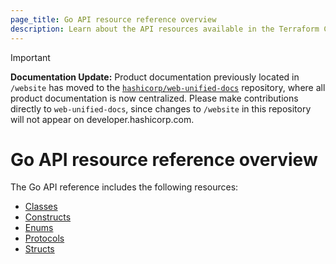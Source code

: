 ```yaml
---
page_title: Go API resource reference overview
description: Learn about the API resources available in the Terraform CDK library for golang.
---
```


> [!IMPORTANT]  
> **Documentation Update:** Product documentation previously located in `/website` has moved to the [`hashicorp/web-unified-docs`](https://github.com/hashicorp/web-unified-docs) repository, where all product documentation is now centralized. Please make contributions directly to `web-unified-docs`, since changes to `/website` in this repository will not appear on developer.hashicorp.com.

# Go API resource reference overview

The Go API reference includes the following resources:

- [Classes](/terraform/cdktf/api-reference/go/classes)
- [Constructs](/terraform/cdktf/api-reference/go/constructs)
- [Enums](/terraform/cdktf/api-reference/go/enums)
- [Protocols](/terraform/cdktf/api-reference/go/protocols)
- [Structs](/terraform/cdktf/api-reference/go/structs)
